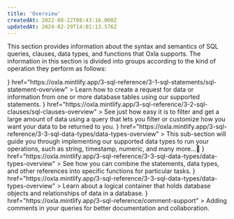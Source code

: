 ```yaml
---
title: 'Overview'
createdAt: 2022-08-22T08:43:16.000Z
updatedAt: 2024-02-29T14:01:13.576Z
---
```


This section provides information about the syntax and semantics of SQL queries, clauses, data types, and functions that Oxla supports. The information in this section is divided into groups according to the kind of operation they perform as follows:

<CardGroup cols={3}>
  <Card
    title="SQL Statements"
    icon={<svg id="Layer_2" data-name="Layer 2" xmlns="http://www.w3.org/2000/svg" viewBox="0 0 144.9 145.97">
    <g id="Warstwa_1" data-name="Warstwa 1">
    <g>
      <path class="cls-2" d="M87.36,20.33V5.52c0-1.94-1.58-3.52-3.52-3.52H5.52c-1.94,0-3.52,1.58-3.52,3.52v14.81"/>
      <path class="cls-2" d="M87.36,47.24v-12.68c0-1.94-1.58-3.52-3.52-3.52H5.52c-1.94,0-3.52,1.58-3.52,3.52v14.81"/>
      <path class="cls-2" d="M44.97,60.09H5.52c-1.94,0-3.52,1.58-3.52,3.52v14.81"/>
      <g>
        <path class="cls-2" d="M57.44,112.87c-15.01-15.01-15.01-39.35,0-54.37s39.35-15.01,54.36,0c15.01,15.01,15.01,39.35,0,54.36-15.01,15.01-39.35,15.01-54.37,0Z"/>
        <line class="cls-2" x1="111.81" y1="112.87" x2="142.9" y2="143.97"/>
      </g>
      <g>
        <path class="cls-1" d="M91.94,104.25v-30.89c0-4.06-3.29-7.34-7.34-7.34h-32.73"/>
        <circle class="cls-1" cx="69.9" cy="88.08" r="5.94"/>
      </g>
    </g>
  </g>
</svg>}
    href="https://oxla.mintlify.app/3-sql-reference/3-1-sql-statements/sql-statement-overview"
  >
    Learn how to create a request for data or information from one or more database tables using our supported statements.
  </Card>
  <Card
    title="SQL Clauses"
    icon={<svg id="Layer_2" data-name="Layer 2" xmlns="http://www.w3.org/2000/svg" viewBox="0 0 142.87 143.38">
     <g id="Warstwa_1" data-name="Warstwa 1">
    <g>
      <path class="cls-2" d="M97.92,57.92V6c0-2.21-1.79-4-4-4H6c-2.21,0-4,1.79-4,4v111.92c0,2.21,1.79,4,4,4h78.35"/>
      <path class="cls-2" d="M97.79,141.38l.02-33.03c0-1.69-.79-3.27-2.14-4.29l-20.72-15.54c-1.35-1.01-2.14-2.6-2.14-4.28v-10.9c0-1.87,1.51-3.38,3.38-3.38h61.3c1.87,0,3.38,1.51,3.38,3.38v10.9c0,1.69-.79,3.27-2.14,4.28l-20.73,15.54c-1.35,1.01-2.14,2.6-2.14,4.28v16.97l-18.07,16.07Z"/>
      <line class="cls-1" x1="16.06" y1="26" x2="83.85" y2="26"/>
      <line class="cls-1" x1="16.06" y1="97.92" x2="67.47" y2="97.92"/>
      <line class="cls-1" x1="16.06" y1="49.97" x2="83.85" y2="49.97"/>
      <line class="cls-1" x1="16.06" y1="73.95" x2="58.81" y2="73.95"/>
    </g>
  </g>
</svg>}
    href="https://oxla.mintlify.app/3-sql-reference/3-2-sql-clauses/sql-clauses-overview"
  >
    See just how easy it is to filter and get a large amount of data using a query that lets you filter or customize how you want your data to be returned to you.
  </Card>
  <Card
    title="SQL Data Types"
    icon={<svg id="Layer_2" data-name="Layer 2" xmlns="http://www.w3.org/2000/svg" viewBox="0 0 148.23 144.14">
    <g id="Warstwa_1" data-name="Warstwa 1">
    <g>
      <path class="cls-2" d="M33.16,80.51c15.95,0,28.88,12.93,28.88,28.88s-12.93,28.88-28.88,28.88-28.88-12.93-28.88-28.88,12.93-28.88,28.88-28.88Z"/>
      <rect class="cls-2" x="87.78" y="2.5" width="51.82" height="51.82"/>
      <rect class="cls-1" x="90.69" y="86.6" width="46.01" height="46.01" transform="translate(-44.2 112.5) rotate(-45)"/>
      <polygon class="cls-2" points="32.49 2 2 54.81 62.98 54.81 32.49 2"/>
    </g>
  </g>
</svg>}
    href="https://oxla.mintlify.app/3-sql-reference/3-3-sql-data-types/data-types-overview"
  >
    This sub-section will guide you through implementing our supported data types to run your operations, such as string, timestamp, numeric, and many more…💨
  </Card>
  <Card
    title="SQL Functions"
    icon={<svg id="Layer_2" data-name="Layer 2" xmlns="http://www.w3.org/2000/svg" viewBox="0 0 125.77 134.56">
    <g id="Warstwa_1" data-name="Warstwa 1">
    <g>
      <g>
        <path class="cls-1" d="M86.09,77.42c20.84,0,37.74-16.9,37.74-37.74S106.93,1.94,86.09,1.94c-8.75,0-16.8,2.99-23.2,7.99-6.4-5-14.45-7.99-23.2-7.99C18.84,1.94,1.94,18.84,1.94,39.68s16.9,37.74,37.74,37.74c8.75,0,16.8-2.99,23.2-7.99,1.5,1.17,3.08,2.23,4.75,3.16"/>
        <path class="cls-2" d="M77.42,39.68c0-12.09-5.69-22.85-14.54-29.76-8.85,6.91-14.54,17.66-14.54,29.76s5.69,22.85,14.54,29.76c8.85-6.91,14.54-17.66,14.54-29.76Z"/>
      </g>
      <g>
        <path class="cls-1" d="M91.62,66.9h-5.09c-4.57,0-8.57,3.09-9.71,7.52l-13.13,50.69c-1.15,4.43-5.14,7.52-9.71,7.52h-5.09"/>
        <line class="cls-1" x1="61.48" y1="99.76" x2="79.02" y2="99.76"/>
        <g>
          <line class="cls-1" x1="96.33" y1="107.27" x2="110.45" y2="121.39"/>
          <line class="cls-1" x1="96.33" y1="121.39" x2="110.45" y2="107.27"/>
        </g>
        <path class="cls-1" d="M90.11,98.46c-3.75,4.23-6.02,9.78-6.02,15.88s2.28,11.65,6.02,15.88"/>
        <path class="cls-1" d="M116.66,98.46c3.75,4.23,6.02,9.78,6.02,15.88,0,6.09-2.28,11.65-6.02,15.88"/>
      </g>
    </g>
  </g>
</svg>}
    href="https://oxla.mintlify.app/3-sql-reference/3-3-sql-data-types/data-types-overview"
  >
    See how you can combine the statements, data types, and other references into specific functions for particular tasks.
  </Card>
  <Card
    title="Schema"
    icon={<svg version="1.0" xmlns="http://www.w3.org/2000/svg"
 width="512.000000pt" height="512.000000pt" viewBox="0 0 512.000000 512.000000"
 preserveAspectRatio="xMidYMid meet">
     <g id="Warstwa_1" data-name="Warstwa 1">
    <g transform="translate(0.000000,512.000000) scale(0.100000,-0.100000)"
fill="#000000" stroke="none">
<path d="M845 5017 c-66 -22 -99 -43 -144 -92 -63 -68 -85 -124 -85 -215 0
-55 6 -88 21 -122 31 -69 105 -143 169 -169 l53 -22 3 -533 c3 -496 4 -535 21
-551 16 -16 47 -18 347 -21 l330 -3 0 -329 0 -330 -415 0 -415 0 0 103 c0 156
19 147 -321 147 -275 0 -276 0 -297 -23 -21 -23 -22 -30 -22 -298 0 -275 0
-276 23 -297 23 -21 30 -22 298 -22 339 0 319 -9 319 148 l0 102 415 0 415 0
0 -330 0 -329 -330 -3 c-300 -3 -331 -5 -347 -21 -17 -16 -18 -55 -21 -551
l-3 -533 -53 -22 c-64 -26 -138 -100 -169 -169 -29 -65 -29 -179 0 -244 30
-66 104 -141 166 -169 79 -35 192 -34 269 4 148 73 215 247 156 404 -28 76
-105 154 -176 179 l-52 19 2 480 3 480 278 3 277 2 0 -36 c0 -142 205 -266
533 -324 566 -99 1225 -5 1411 201 43 46 56 77 56 125 l0 34 278 -2 277 -3 3
-480 2 -480 -48 -17 c-64 -23 -130 -83 -167 -149 -40 -74 -46 -180 -16 -260
29 -75 88 -141 159 -176 77 -38 190 -39 269 -4 62 28 136 103 166 169 29 64
29 178 -1 244 -30 69 -103 142 -168 169 l-53 22 -3 533 c-3 496 -4 535 -21
551 -16 16 -47 18 -347 21 l-330 3 0 329 0 330 415 0 415 0 0 -103 c0 -156
-19 -147 321 -147 275 0 276 0 297 23 21 23 22 30 22 298 0 275 0 276 -23 297
-23 21 -30 22 -298 22 -339 0 -319 9 -319 -148 l0 -102 -415 0 -415 0 0 330 0
329 330 3 c300 3 331 5 347 21 17 16 18 55 21 551 l3 533 53 22 c65 27 138
100 168 169 30 66 30 180 1 244 -30 66 -104 141 -166 169 -79 35 -192 34 -269
-4 -204 -100 -240 -378 -69 -528 24 -22 66 -47 93 -57 l48 -17 -2 -480 -3
-480 -277 -3 -278 -2 0 36 c0 50 -24 96 -74 142 -61 56 -117 86 -236 126 -504
168 -1359 105 -1608 -119 -57 -51 -82 -97 -82 -149 l0 -36 -277 2 -278 3 -3
480 -2 480 52 19 c71 25 148 103 176 179 77 206 -61 422 -276 433 -39 2 -84
-2 -107 -9z m160 -146 c70 -32 105 -86 105 -161 0 -75 -35 -129 -105 -161 -53
-24 -99 -24 -152 2 -76 37 -117 124 -93 202 17 59 43 92 92 116 53 26 100 26
153 2z m3283 -14 c101 -66 102 -227 1 -294 -120 -79 -279 3 -279 146 0 144
158 228 278 148z m-1358 -1192 c271 -41 490 -133 490 -204 0 -28 -64 -76 -147
-111 -352 -147 -1074 -147 -1426 0 -83 35 -147 83 -147 111 0 84 281 185 605
218 130 14 500 5 625 -14z m-1117 -450 c392 -161 1210 -150 1549 21 26 13 50
24 53 24 3 0 5 -94 5 -208 l0 -208 -28 -27 c-69 -66 -273 -132 -507 -162 -160
-21 -491 -21 -650 0 -244 32 -432 92 -507 163 l-28 26 0 209 c0 164 3 208 13
204 6 -4 51 -22 100 -42z m-1223 -655 l0 -180 -180 0 -180 0 0 180 0 180 180
0 180 0 0 -180z m4300 0 l0 -180 -180 0 -180 0 0 180 0 180 180 0 180 0 0
-180z m-3115 67 c317 -148 1014 -173 1429 -52 66 19 127 44 209 83 4 2 7 -91
7 -206 l0 -209 -26 -27 c-123 -122 -592 -206 -996 -178 -324 23 -585 92 -671
178 l-27 27 0 209 c0 115 3 208 8 206 4 -2 34 -16 67 -31z m99 -641 c187 -62
399 -90 691 -89 331 0 600 44 781 127 l74 35 0 -210 0 -210 -25 -25 c-62 -62
-254 -127 -475 -161 -162 -25 -559 -25 -718 0 -227 36 -415 99 -477 161 l-25
25 0 211 0 210 48 -24 c26 -13 83 -35 126 -50z m-869 -1415 c70 -32 105 -86
105 -161 0 -75 -35 -129 -105 -161 -53 -24 -99 -24 -152 2 -76 37 -117 124
-93 202 17 59 43 92 92 116 53 26 100 26 153 2z m3283 -14 c101 -66 102 -227
1 -294 -120 -79 -279 3 -279 146 0 144 158 228 278 148z"/>
<path d="M1877 2992 c-22 -25 -22 -75 1 -95 20 -18 141 -52 221 -63 41 -5 52
-3 70 15 29 29 29 86 -1 105 -24 15 -207 56 -249 56 -14 0 -33 -8 -42 -18z"/>
<path d="M1877 2392 c-23 -25 -21 -75 2 -96 21 -19 132 -51 212 -62 65 -9 99
12 99 61 0 41 -19 62 -68 73 -99 24 -189 42 -208 42 -11 0 -28 -8 -37 -18z"/>
<path d="M1881 1791 c-24 -24 -27 -68 -8 -95 14 -20 188 -66 248 -66 43 0 69
25 69 67 0 44 -24 59 -130 84 -147 33 -155 34 -179 10z"/>
</g>
</svg>}
    href="https://oxla.mintlify.app/3-sql-reference/3-3-sql-data-types/data-types-overview"
  >
    Learn about a logical container that holds database objects and relationships of data in a database.
  </Card>
  <Card
    title="Comment Support"
    icon={<svg version="1.0" xmlns="http://www.w3.org/2000/svg"
 width="512.000000pt" height="512.000000pt" viewBox="0 0 512.000000 512.000000"
 preserveAspectRatio="xMidYMid meet">
    <g transform="translate(0.000000,512.000000) scale(0.100000,-0.100000)"
fill="#000000" stroke="none">
<path d="M4390 4983 c-26 -9 -65 -37 -95 -67 -44 -45 -69 -91 -224 -421 -96
-203 -176 -371 -177 -373 -1 -2 -40 8 -85 23 -46 14 -133 36 -194 47 -105 20
-146 21 -975 25 -896 5 -1004 1 -1185 -37 -229 -47 -495 -163 -685 -298 -122
-86 -345 -309 -433 -432 -134 -189 -251 -456 -297 -680 -45 -216 -51 -542 -16
-745 67 -379 242 -719 505 -985 l90 -91 -20 -361 c-12 -199 -18 -376 -14 -394
8 -45 47 -74 99 -74 33 0 110 36 411 190 l370 190 407 0 407 0 20 26 c24 31
26 43 9 79 -20 44 -53 46 -488 43 l-405 -3 -334 -172 c-184 -95 -338 -173
-342 -173 -4 0 -5 26 -3 58 7 87 34 595 34 628 0 23 -16 44 -78 104 -364 348
-542 767 -542 1272 0 210 26 376 86 558 196 590 694 1017 1314 1126 97 18 174
19 1015 19 832 0 918 -2 1005 -18 129 -24 250 -58 250 -70 0 -5 -56 -129 -126
-275 -135 -286 -141 -308 -92 -345 28 -21 65 -18 90 7 8 7 121 240 253 517
131 277 240 506 241 508 3 3 511 -235 522 -244 4 -3 -897 -1898 -906 -1906
-11 -9 -517 238 -514 251 1 6 65 144 142 306 77 162 140 305 140 318 0 52 -82
86 -121 50 -9 -8 -90 -169 -180 -357 l-163 -342 -27 -415 c-16 -228 -28 -418
-28 -422 -1 -5 -437 -8 -969 -8 -926 0 -970 -1 -985 -18 -24 -27 -22 -85 4
-108 20 -18 53 -19 996 -22 842 -2 978 -4 996 -17 12 -8 40 -15 63 -15 51 0
40 -9 447 370 l296 274 327 691 c180 379 331 694 335 699 17 20 183 -224 250
-370 101 -218 147 -415 156 -669 11 -330 -35 -568 -163 -835 -227 -475 -646
-804 -1172 -922 -90 -19 -135 -22 -587 -27 -269 -4 -497 -10 -506 -14 -17 -8
-39 -49 -39 -71 0 -7 10 -25 21 -40 l21 -27 497 3 c471 4 502 5 606 27 650
135 1173 596 1381 1217 103 308 123 685 54 1023 -55 272 -190 554 -373 778
-37 45 -67 86 -67 90 0 4 91 199 202 433 l203 425 3 78 c4 71 1 84 -27 142
-44 88 -92 127 -260 208 -144 70 -147 71 -236 74 -64 2 -103 -2 -135 -14z
m323 -202 c105 -52 134 -71 158 -104 47 -65 42 -109 -33 -266 l-63 -131 -257
122 c-142 68 -258 128 -258 134 0 6 29 71 65 143 78 159 96 174 195 168 55 -3
84 -13 193 -66z m-1019 -2665 c11 -4 -181 -195 -197 -196 -5 0 -67 28 -139 62
l-130 62 7 105 c3 58 8 122 11 142 l5 37 216 -104 c119 -57 221 -105 227 -108z
m-330 -306 c8 -8 -129 -148 -153 -158 -7 -2 -5 80 5 175 l5 52 67 -30 c37 -17
71 -34 76 -39z"/>
<path d="M1100 3210 c-30 -30 -27 -83 7 -110 26 -20 31 -20 546 -18 l519 3 19
24 c26 32 24 73 -4 99 l-23 22 -522 0 c-509 0 -523 -1 -542 -20z"/>
<path d="M1130 2693 c-51 -19 -68 -85 -30 -123 20 -20 33 -20 864 -20 790 0
845 1 865 18 33 26 31 79 -3 109 l-27 23 -827 -1 c-455 0 -834 -3 -842 -6z"/>
<path d="M1100 2140 c-30 -30 -27 -83 6 -109 27 -21 32 -21 855 -21 598 0 835
3 853 11 34 16 47 57 31 96 -7 16 -20 33 -30 37 -9 3 -394 6 -856 6 -826 0
-839 0 -859 -20z"/>
</g>
</svg>}
    href="https://oxla.mintlify.app/3-sql-reference/comment-support"
  >
    Adding comments in your queries for better documentation and collaboration.
  </Card>
</CardGroup>



